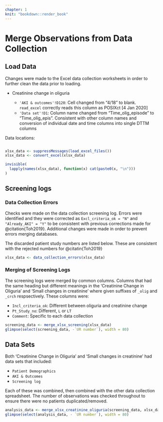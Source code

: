 ```yaml
---
chapter: 1
knit: "bookdown::render_book"
---
```


# Merge Observations from Data Collection

## Load Data

Changes were made to the Excel data collection worksheets in order to further clean the data prior to loading.

* Creatinine change in oliguria

  - `'AKI & outcomes'!D120`: Cell changed from "4/18" to blank. `read_excel` correctly reads this column as POSIXct [4 Jan 2020]
  - `'Data set'!D1`: Column name changed from "Time_olig_episode" to "Time_olig_epis". Consistent with other column names and conversion of individual date and time columns into single DTTM columns

Data locations:

```r
```


```r
xlsx_data <- suppressMessages(load_excel_files())
xlsx_data <- convert_excel(xlsx_data)
```

```r
invisible(
  lapply(names(xlsx_data), function(x) cat(paste0(x, "\n")))
)
```

## Screening logs

### Data Collection Errors

Checks were made on the data collection screening log. Errors were identified and they were corrected as `Excl_criteria_ok = "N"` and `"Already_AKI" = "Y"` to be consistent with previous corrections made for @citation{Toh2019}. Additional changes were made in order to prevent errors merging databases.

The discarded patient study numbers are listed below. These are consistent with the rejected numbers for @citatin{Toh2019}

```r
xlsx_data <- data_collection_errors(xlsx_data)
```


### Merging of Screening Logs

The screening logs were merged by common columns. Columns that had the same heading but different meanings in the 'Creatinine Change in Oliguria' and  'Small changes in creatinine' where given suffixes of `_olig` and `_crch` respsectively. These columns were:

* `Incl_criteria_ok`: Different between oliguria and creatinine change
* `Pt_Study_no`: Different, `L` or `LT`
* `Comment`: Specific to each data collection


```r
screening_data <- merge_xlsx_screening(xlsx_data)
glimpse(select(screening_data, -`UR number`), width = 80)
```

## Data Sets

Both 'Creatinine Change in Oliguria' and  'Small changes in creatinine' had data sets that included:

* `Patient Demographics`
* `AKI & Outcomes`
* `Screening log`

Each of these was combined, then combined with the other data collection spreadsheet. The number of observations was checked throughout to ensure there were no patients duplicated/removed.


```r
analysis_data <- merge_xlsx_creatinine_oliguria(screening_data, xlsx_data)
glimpse(select(analysis_data, - `UR number`), width = 80)
```